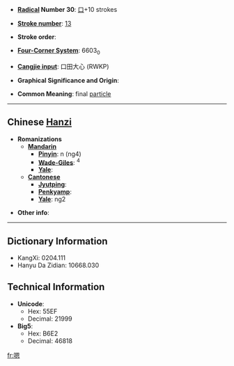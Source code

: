 * '''[[Wiktionary:Chinese radical index| Radical]] Number 30''': [[Wiktionary:Chinese radical index 口|口]]+10 strokes

* '''[[Wiktionary:Chinese total strokes index|Stroke number]]''': [[Wiktionary:Chinese total strokes index 13|13]]

* '''Stroke order''': 

* '''[[Wiktionary:Chinese four corner index|Four-Corner System]]''': 6603<sub>0</sub>

* '''[[Wiktionary:Chinese Cangjie index|Cangjie input]]''': 口田大心 (RWKP)

* '''Graphical Significance and Origin''': 

* '''Common Meaning''': final [[particle]]

----

== Chinese [[Hanzi]] ==

* '''Romanizations'''
** '''[[Mandarin]]'''
*** '''[[Pinyin]]''': n (ng4)
*** '''[[Wade-Giles]]''': <sup>4</sup>
*** '''[[Yale]]''': 
** '''[[Cantonese]]'''
*** '''[[Jyutping]]''':
*** '''[[Penkyamp]]''': 
*** '''[[Yale]]''': ng2

* '''Other info''': 

----

== Dictionary Information ==

* KangXi: 0204.111
* Hanyu Da Zidian: 10668.030

== Technical Information ==

* '''Unicode''':
** Hex: 55EF
** Decimal: 21999
* '''Big5''':
** Hex: B6E2
** Decimal: 46818

[[fr:嗯]]